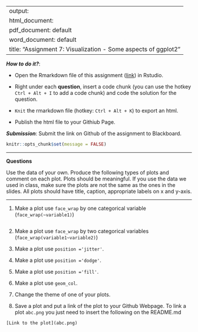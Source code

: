 
---
output: 
  html_document:
  pdf_document: default
  word_document: default
title: "Assignment 7: Visualization - Some aspects of ggplot2"
---

***How to do it?***: 

- Open the Rmarkdown file of this assignment ([link](fa2020_assignment7.Rmd)) in Rstudio. 

- Right under each **question**, insert  a code chunk (you can use the hotkey `Ctrl + Alt + I` to add a code chunk) and code the solution for the question. 

- `Knit` the rmarkdown file (hotkey: `Ctrl + Alt + K`) to export an html.  

-  Publish the html file to your Githiub Page. 

***Submission***: Submit the link on Github of the assignment to Blackboard.

```r
knitr::opts_chunk$set(message = FALSE)
```

-------

**Questions**

Use the data of your own.  Produce the following types of plots and comment on each plot. Plots should be meaningful. If you use the data we used in class, make sure the plots are not the same as the ones in the slides. All plots should have title, caption, appropriate labels on x and y-axis. 

-------

1. Make a plot use `face_wrap` by one categorical variable (`face_wrap(~variable1)`)
```r

```

2. Make a plot use `face_wrap` by two categorical variables (`face_wrap(variable1~variable2)`)

3. Make a plot use `position ='jitter'`. 

4. Make a plot use `position ='dodge'`.

5. Make a plot use `position ='fill'`. 

6. Make a plot use `geom_col`.

7. Change the theme of one of your plots. 

8. Save a plot and put a link of the plot to your Github Webpage.  To link a plot `abc.png` you just need to insert the following on the README.md

```r
[Link to the plot](abc.png)
```





